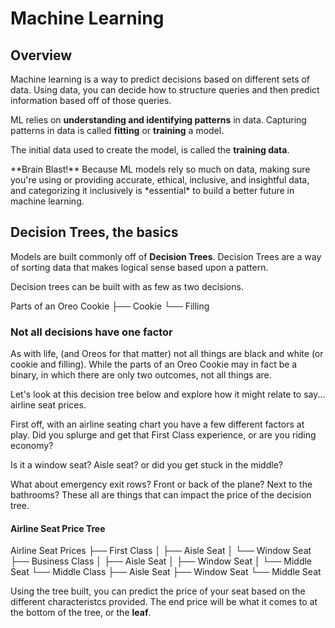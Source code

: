 # Machine Learning

## Overview

Machine learning is a way to predict decisions based on different sets of data. Using data, you can decide how to structure queries and then predict information based off of those queries.

ML relies on **understanding and identifying patterns** in data. Capturing patterns in data is called **fitting** or **training** a model. 

The initial data used to create the model, is called the **training data**.


<Callout emoji="🧠">
  **Brain Blast!** Because ML models rely so much on data, making sure you're using or providing accurate, ethical, inclusive, and insightful data, and categorizing it inclusively is *essential* to build a better future in machine learning.
</Callout>

## Decision Trees, the basics

Models are built commonly off of **Decision Trees**.  Decision Trees are a way of sorting data that makes logical sense based upon a pattern.

Decision trees can be built with as few as two decisions.

Parts of an Oreo Cookie
├── Cookie
└── Filling

### Not all decisions have one factor

As with life, (and Oreos for that matter) not all things are black and white (or cookie and filling). While the parts of an Oreo Cookie may in fact be a binary, in which there are only two outcomes, not all things are.

Let's look at this decision tree below and explore how it might relate to say... airline seat prices.

First off, with an airline seating chart you have a few different factors at play. Did you splurge and get that First Class experience, or are you riding economy?

Is it a window seat? Aisle seat? or did you get stuck in the middle? 

What about emergency exit rows? Front or back of the plane? Next to the bathrooms? These all are things that can impact the price of the decision tree.

#### Airline Seat Price Tree

Airline Seat Prices
├── First Class
│   ├── Aisle Seat
│   └── Window Seat
├── Business Class
│   ├── Aisle Seat 
│   ├── Window Seat 
│   └── Middle Seat
└── Middle Class
    ├── Aisle Seat 
    ├── Window Seat 
    └── Middle Seat

Using the tree built, you can predict the price of your seat based on the different characteristcs provided.  The end price will be what it comes to at the bottom of the tree, or the **leaf**.

